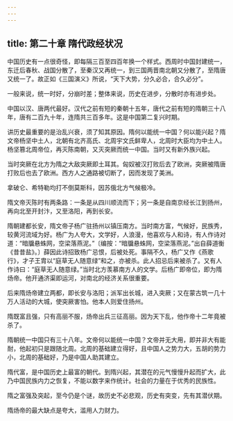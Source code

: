 ```yaml
---
---
---
```

title: 第二十章 隋代政经状况
---



中国历史有一点很奇怪，即每隔三百至四百年换一个样式。西周时中国封建统一，东迁后春秋、战国分散了，至秦汉又再统一，到三国两晋南北朝又分散了，至隋唐又统一了。故正如《三国演义》所说，“天下大势，分久必合，合久必分”。

一般来说，统一时好，分崩时差；整体来说，历史在进步，分散时亦有进步处。

中国以汉、唐两代最好。汉代之前有短的秦朝十五年，唐代之前有短的隋朝三十八年，唐有二百九十年，连隋共三百多年。这是中国第二复兴时期。

讲历史最重要的是治乱兴衰，须了知其原因。隋何以能统一中国？何以能兴起？隋文帝杨坚中土人，北朝有北齐高氏、北周宇文氏鲜卑人，北周时大臣均为中土人。杨坚篡北周帝位，再灭陈南朝，又灭突厥而统一中国。当时又有新外族兴起。

当时突厥在北方为隋之大敌突厥即土耳其。匈奴被汉打败后去了欧洲，突厥被隋唐打败后也去了欧洲。西方人之通路被切断了，因而发现了美洲。

拿破仑、希特勒均打不倒莫斯科，因苏俄北方气候极冷。

隋文帝灭陈时有两条路：一条是从四川顺流而下；另一条是自南京经长江到扬州，再向北至开封汴，又至洛阳，再到长安。

隋朝建都长安，隋文帝子杨广驻扬州以镇压南方。当时南方富，气候好，民族秀，较黄河流域为好。杨广为人夸大，文学好，人浪漫，他喜欢与人和诗，有人作诗对道：“暗牖悬蛛网，空梁落燕泥。”〔编按：“暗牖悬蛛网，空梁落燕泥。”出自薛道衡《昔昔盐》。〕薛因此诗招致杨广忌恨，后被处死。事隔不久，杨广又作《燕歌行》，才子王胄以“庭草无人随意绿”和之，亦被杀。此人招忌后来被杀了。又有人作诗曰：“庭草无人随意绿。”当时北方羡慕南方人的文学。后杨广即帝位，即为隋炀帝。他开通济渠即运河，对南北的经济关系很重要。

后来隋炀帝建立两都，即长安与洛阳；派军出长城，进入突厥；又在蒙古筑一几十万人活动的大城，使突厥害怕。他本人则爱住扬州。

隋既富且强，只有高丽不服，炀帝出兵三征高丽。因为天下乱，他作帝十二年竟被杀了。

隋朝统一中国只有三十八年。文帝何以能统一中国？文帝并无大用，即并非大有能耐，他起初只是跟随北周。北周的基础建立得好，且中国人之势力大，五胡的势力小，北周的基础好，乃是中国人助其建立。

隋代富，是中国历史上最富的朝代。到隋兴起，其潜在的元气慢慢升起而扩大，此乃中国民族内力之恢复，不能以数字来作统计。社会的力量在于优秀的民族性。

隋之富强及突起，至今仍是个谜，故历史不必悲观，历史有突变，先有其潜伏期。

隋炀帝的最大缺点是夸大，滥用人力财力。